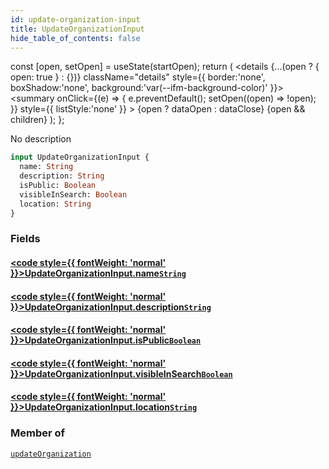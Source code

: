 ```yaml
---
id: update-organization-input
title: UpdateOrganizationInput
hide_table_of_contents: false
---
```







  const [open, setOpen] = useState(startOpen);
  return (
    <details {...(open ? { open: true } : {})} className="details" style={{ border:'none', boxShadow:'none', background:'var(--ifm-background-color)' }}>
      <summary
        onClick={(e) => {
          e.preventDefault();
          setOpen((open) => !open);
        }}
        style={{ listStyle:'none' }}
      >
      {open ? dataOpen : dataClose}
      </summary>
      {open && children}
    </details>
  );
};




No description


```graphql
input UpdateOrganizationInput {
  name: String
  description: String
  isPublic: Boolean
  visibleInSearch: Boolean
  location: String
}
```


### Fields

#### [<code style={{ fontWeight: 'normal' }}>UpdateOrganizationInput.<b>name</b></code>](#)<Bullet />[`String`](/schema/scalars/string) <Badge class="secondary" text="scalar"/>
> 
> 

#### [<code style={{ fontWeight: 'normal' }}>UpdateOrganizationInput.<b>description</b></code>](#)<Bullet />[`String`](/schema/scalars/string) <Badge class="secondary" text="scalar"/>
> 
> 

#### [<code style={{ fontWeight: 'normal' }}>UpdateOrganizationInput.<b>isPublic</b></code>](#)<Bullet />[`Boolean`](/schema/scalars/boolean) <Badge class="secondary" text="scalar"/>
> 
> 

#### [<code style={{ fontWeight: 'normal' }}>UpdateOrganizationInput.<b>visibleInSearch</b></code>](#)<Bullet />[`Boolean`](/schema/scalars/boolean) <Badge class="secondary" text="scalar"/>
> 
> 

#### [<code style={{ fontWeight: 'normal' }}>UpdateOrganizationInput.<b>location</b></code>](#)<Bullet />[`String`](/schema/scalars/string) <Badge class="secondary" text="scalar"/>
> 
> 



### Member of

[`updateOrganization`](/schema/mutations/update-organization)  <Badge class="secondary" text="mutation"/>

